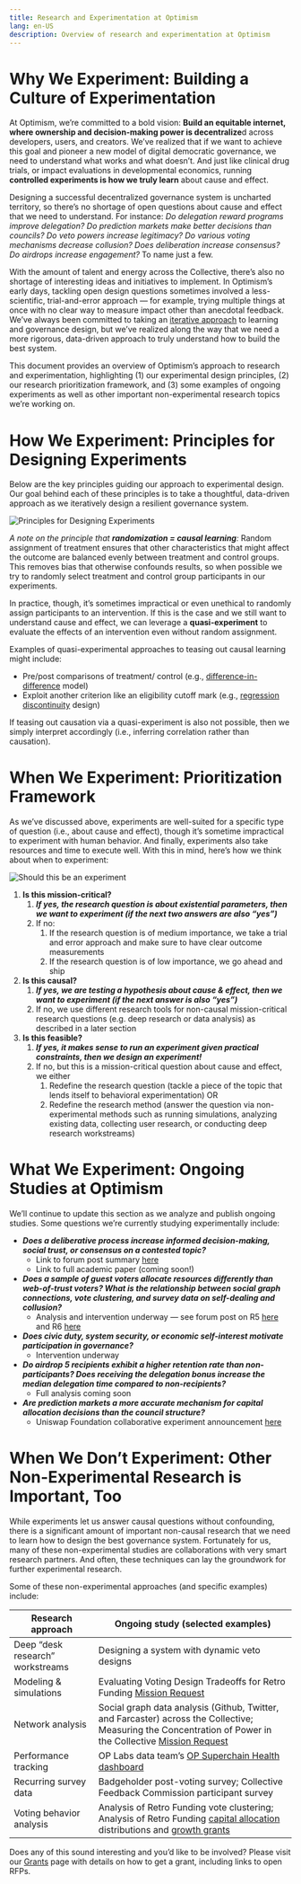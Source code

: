 ```yaml
---
title: Research and Experimentation at Optimism
lang: en-US
description: Overview of research and experimentation at Optimism
---
```


# Why We Experiment: Building a Culture of Experimentation

At Optimism, we’re committed to a bold vision: **Build an equitable internet, where ownership and decision-making power is decentralize**d across developers, users, and creators. We’ve realized that if we want to achieve this goal and pioneer a new model of digital democratic governance, we need to understand what works and what doesn’t. And just like clinical drug trials, or impact evaluations in developmental economics, running **controlled experiments is how we truly learn** about cause and effect. 

Designing a successful decentralized governance system is uncharted territory, so there’s no shortage of open questions about cause and effect that we need to understand. For instance: *Do delegation reward programs improve delegation? Do prediction markets make better decisions than councils? Do veto powers increase legitimacy?  Do various voting mechanisms decrease collusion? Does deliberation increase consensus? Do airdrops increase engagement?* To name just a few. 

With the amount of talent and energy across the Collective, there’s also no shortage of interesting ideas and initiatives to implement. In Optimism’s early days, tackling open design questions sometimes involved a less-scientific, trial-and-error approach — for example, trying multiple things at once with no clear way to measure impact other than anecdotal feedback. We’ve always been committed to taking an [iterative approach](https://gov.optimism.io/t/the-path-to-open-metagovernance/7728) to learning and governance design, but we’ve realized along the way that we need a more rigorous, data-driven approach to truly understand how to build the best system. 

This document provides an overview of Optimism’s approach to research and experimentation, highlighting (1) our experimental design principles, (2) our research prioritization framework, and (3) some examples of ongoing experiments as well as other important non-experimental research topics we’re working on. 

# How We Experiment: Principles for Designing Experiments

Below are the key principles guiding our approach to experimental design. Our goal behind each of these principles is to take a thoughtful, data-driven approach as we iteratively design a resilient governance system. 

![Principles for Designing Experiments](/img/research/experiment-principles.png)

*A note on the principle that **randomization = causal learning**:* Random assignment of treatment ensures that other characteristics that might affect the outcome are balanced evenly between treatment and control groups. This removes bias that otherwise confounds results, so when possible we try to randomly select treatment and control group participants in our experiments. 

In practice, though, it’s sometimes impractical or even unethical to randomly assign participants to an intervention. If this is the case and we still want to understand cause and effect, we can leverage a **quasi-experiment** to evaluate the effects of an intervention even without random assignment. 

Examples of quasi-experimental approaches to teasing out causal learning might include: 

- Pre/post comparisons of treatment/ control (e.g., [difference-in-difference](https://engineering.atspotify.com/2023/09/how-to-accurately-test-significance-with-difference-in-difference-models/) model)
- Exploit another criterion like an eligibility cutoff mark (e.g., [regression discontinuity](https://www.gsb.stanford.edu/faculty-research/working-papers/what-kinds-incentives-encourage-participation-democracy-evidence) design)

If teasing out causation via a quasi-experiment is also not possible, then we simply interpret accordingly (i.e., inferring correlation rather than causation).  

# When We Experiment: Prioritization Framework

As we’ve discussed above, experiments are well-suited for a specific type of question (i.e., about cause and effect), though it’s sometime impractical to experiment with human behavior. And finally, experiments also take resources and time to execute well. With this in mind, here’s how we think about when to experiment: 

![Should this be an experiment](/img/research/experiment.png)

1. **Is this mission-critical?**
    1. ***If yes, the research question is about existential parameters, then we want to experiment (if the next two answers are also “yes”)***
    2. If no: 
        1. If the research question is of medium importance, we take a trial and error approach and make sure to have clear outcome measurements 
        2. If the research question is of low importance, we go ahead and ship 
2. **Is this causal?**
    1. ***If yes, we are testing a hypothesis about cause & effect, then we want to experiment (if the next answer is also “yes”)***
    2. If no, we use different research tools for non-causal mission-critical research questions (e.g. deep research or data analysis) as described in a later section
3. **Is this feasible?** 
    1. ***If yes, it makes sense to run an experiment given practical constraints, then we design an experiment!*** 
    2. If no, but this is a mission-critical question about cause and effect, we either
        1. Redefine the research question (tackle a piece of the topic that lends itself to behavioral experimentation) OR
        2. Redefine the research method (answer the question via non-experimental methods such as running simulations, analyzing existing data, collecting user research, or conducting deep research workstreams)

# What We Experiment: Ongoing Studies at Optimism

We’ll continue to update this section as we analyze and publish ongoing studies. Some questions we’re currently studying experimentally include: 

- ***Does a deliberative process increase informed decision-making, social trust, or consensus on a contested topic?***
    - Link to forum post summary [here](https://gov.optimism.io/t/when-is-deliberation-useful-for-optimism-governance/9142)
    - Link to full academic paper (coming soon!)
- ***Does a sample of guest voters allocate resources differently than web-of-trust voters? What is the relationship between social graph connections, vote clustering, and survey data on self-dealing and collusion?***
    - Analysis and intervention underway — see forum post on R5 [here](https://gov.optimism.io/t/retro-funding-5-expert-voting-experiment/8613) and R6 [here](https://gov.optimism.io/t/retro-funding-6-announcing-guest-voter-participation/8816/3)
- ***Does civic duty, system security, or economic self-interest motivate participation in governance?***
    - Intervention underway
- ***Do airdrop 5 recipients exhibit a higher retention rate than non-participants? Does receiving the delegation bonus increase the median delegation time compared to non-recipients?***
    - Full analysis coming soon
- ***Are prediction markets a more accurate mechanism for capital allocation decisions than the council structure?***
    - Uniswap Foundation collaborative experiment announcement [here](https://x.com/UniswapFND/status/1847307628315308270)

# When We Don’t Experiment: Other Non-Experimental Research is Important, Too

While experiments let us answer causal questions without confounding, there is a significant amount of important non-causal research that we need to learn how to design the best governance system. Fortunately for us, many of these non-experimental studies are collaborations with very smart research partners. And often, these techniques can lay the groundwork for further experimental research. 

Some of these non-experimental approaches (and specific examples) include: 

| **Research approach** | **Ongoing study (selected examples)** |
| --- | --- |
| Deep “desk research” workstreams | Designing a system with dynamic veto designs  |
| Modeling & simulations | Evaluating Voting Design Tradeoffs for Retro Funding [Mission Request](https://github.com/orgs/ethereum-optimism/projects/31/views/1?pane=issue&itemId=61734498) |
| Network analysis | Social graph data analysis (Github, Twitter, and Farcaster) across the Collective; Measuring the Concentration of Power in the Collective [Mission Request](https://github.com/orgs/ethereum-optimism/projects/31/views/1?pane=issue&itemId=61734705) |
| Performance tracking  | OP Labs data team’s [OP Superchain Health dashboard](https://docs.google.com/spreadsheets/d/1f-uIW_PzlGQ_XFAmsf9FYiUf0N9l_nePwDVrw0D5MXY/edit?gid=915250487#gid=915250487) |
| Recurring survey data | Badgeholder post-voting survey; Collective Feedback Commission participant survey |
| Voting behavior analysis | Analysis of Retro Funding vote clustering; Analysis of Retro Funding [capital allocation](https://docs.opensource.observer/blog/rf4-ballot-box/) distributions and [growth grants](https://github.com/ethereum-optimism/ecosystem-contributions/issues/244) |

Does any of this sound interesting and you’d like to be involved? Please visit our [Grants](https://community.optimism.io/grant/grant-overview) page with details on how to get a grant, including links to open RFPs.
